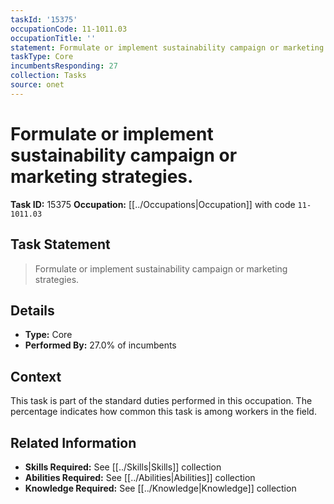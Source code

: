 ```yaml
---
taskId: '15375'
occupationCode: 11-1011.03
occupationTitle: ''
statement: Formulate or implement sustainability campaign or marketing strategies.
taskType: Core
incumbentsResponding: 27
collection: Tasks
source: onet
---
```

# Formulate or implement sustainability campaign or marketing strategies.

**Task ID:** 15375
**Occupation:** [[../Occupations|Occupation]] with code `11-1011.03`

## Task Statement

> Formulate or implement sustainability campaign or marketing strategies.

## Details

- **Type:** Core
- **Performed By:** 27.0% of incumbents

## Context

This task is part of the standard duties performed in this occupation. The percentage indicates how common this task is among workers in the field.

## Related Information

- **Skills Required:** See [[../Skills|Skills]] collection
- **Abilities Required:** See [[../Abilities|Abilities]] collection
- **Knowledge Required:** See [[../Knowledge|Knowledge]] collection
